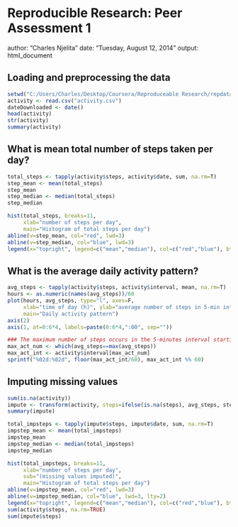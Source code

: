 # Reproducible Research: Peer Assessment 1
author: "Charles Njelita"
date: "Tuesday, August 12, 2014"
output: html_document

## Loading and preprocessing the data
```r
setwd("C:/Users/Charles/Desktop/Coursera/Reproduceable Research/repdata-data-activity")
activity <- read.csv("activity.csv")
dateDownloaded <- date()
head(activity)
str(activity)
summary(activity)
```

## What is mean total number of steps taken per day?
```r
total_steps <- tapply(activity$steps, activity$date, sum, na.rm=T)
step_mean <- mean(total_steps)
step_mean
step_median <- median(total_steps)
step_median

hist(total_steps, breaks=11, 
     xlab="number of steps per day", 
     main="Histogram of total steps per day")
abline(v=step_mean, col="red", lwd=3)
abline(v=step_median, col="blue", lwd=3)
legend(x="topright", legend=c("mean","median"), col=c("red","blue"), bty="n", lwd=3)
```


## What is the average daily activity pattern?
```r
avg_steps <- tapply(activity$steps, activity$interval, mean, na.rm=T)
hours <- as.numeric(names(avg_steps))/60
plot(hours, avg_steps, type="l", axes=F,
     xlab="time of day (h)", ylab="average number of steps in 5-min interval",
     main="Daily activity pattern")
axis(2)
axis(1, at=0:6*4, labels=paste(0:6*4,":00", sep=""))

### The maximum number of steps occurs in the 5-minutes interval starting at
max_act_num <- which(avg_steps==max(avg_steps))
max_act_int <- activity$interval[max_act_num]
sprintf("%02d:%02d", floor(max_act_int/60), max_act_int %% 60)
```

## Imputing missing values
```r
sum(is.na(activity))
impute <- transform(activity, steps=ifelse(is.na(steps), avg_steps, steps))
summary(impute)

total_impsteps <- tapply(impute$steps, impute$date, sum, na.rm=T)
impstep_mean <- mean(total_impsteps)
impstep_mean
impstep_median <- median(total_impsteps)
impstep_median

hist(total_impsteps, breaks=11, 
     xlab="number of steps per day", 
     sub="(missing values imputed)",
     main="Histogram of total steps per day")
abline(v=impstep_mean, col="red", lwd=3)
abline(v=impstep_median, col="blue", lwd=3, lty=2)
legend(x="topright", legend=c("mean","median"), col=c("red","blue"), bty="n", lwd=3)
sum(activity$steps, na.rm=TRUE)
sum(impute$steps)
```



